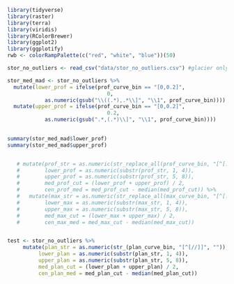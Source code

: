 
```r
library(tidyverse)
library(raster)
library(terra)
library(viridis)
library(RColorBrewer)
library(ggplot2)
library(ggplotify)
rwb <- colorRampPalette(c("red", "white", "blue"))(50)

stor_no_outliers <- read_csv("data/stor_no_outliers.csv") #glacier only w/ outliers removed
```


```r
stor_med_mad <- stor_no_outliers %>% 
  mutate(lower_prof = ifelse(prof_curve_bin == "[0,0.2]",
                                0,
            as.numeric(gsub("\\((.*),.*\\]", "\\1", prof_curve_bin)))) %>% 
  mutate(upper_prof = ifelse(prof_curve_bin == "[0,0.2]",
                                0.2,
            as.numeric(gsub(".*,(.*)\\]", "\\1", prof_curve_bin))))
  

summary(stor_med_mad$lower_prof)
summary(stor_med_mad$upper_prof)


   # mutate(prof_str = as.numeric(str_replace_all(prof_curve_bin, "[^[:alnum:]]", "")),
   #        lower_prof = as.numeric(substr(prof_str, 1, 4)),
   #        upper_prof = as.numeric(substr(prof_str, 5, 8)),
   #        med_prof_cut = (lower_prof + upper_prof) / 2,
   #        cen_prof_med = med_prof_cut - median(med_prof_cut)) %>% 
   #   mutate(max_str = as.numeric(str_replace_all(max_curve_bin, "[^[:alnum:]]", "")),
   #        lower_max = as.numeric(substr(max_str, 1, 4)),
   #        upper_max = as.numeric(substr(max_str, 5, 8)),
   #        med_max_cut = (lower_max + upper_max) / 2,
   #        cen_max_med = med_max_cut - median(med_max_cut))


test <- stor_no_outliers %>% 
     mutate(plan_str = as.numeric(str_(plan_curve_bin, "[^[//]]", "")),
          lower_plan = as.numeric(substr(plan_str, 1, 4)),
          upper_plan = as.numeric(substr(plan_str, 5, 8)),
          med_plan_cut = (lower_plan + upper_plan) / 2,
          cen_plan_med = med_plan_cut - median(med_plan_cut))


```

